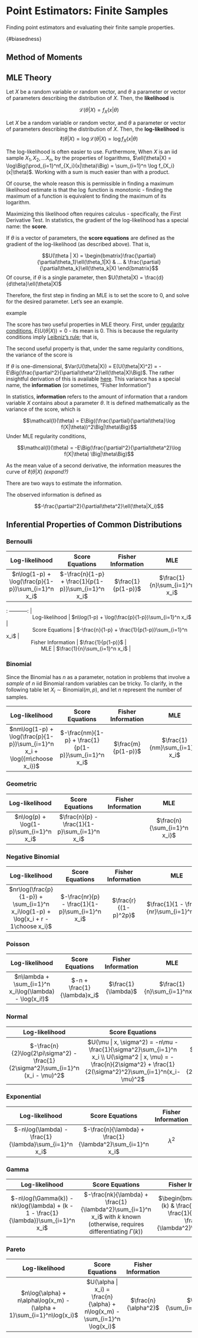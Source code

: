 # Point Estimators: Finite Samples {#point-estimators-finite-samples}

Finding point estimators and evaluating their finite sample properties.

{#biasedness}

## Method of Moments

## MLE Theory

:::{.definition name="Likelihood"}

Let $X$ be a random variable or random vector, and $\theta$ a parameter or vector of parameters describing the distribution of $X$. Then, the **likelihood** is

$$\mathcal{L}(\theta | X) = f_X(x|\theta)$$

:::

:::{.definition name="Log-Likelihood"}
Let $X$ be a random variable or random vector, and $\theta$ a parameter or vector of parameters describing the distribution of $X$. Then, the **log-likelihood** is
$$\ell(\theta|X) = \log\mathcal{L}(\theta | X) = \log f_X(x|\theta)$$
:::

The log-likelihood is often easier to use. Furthermore, When $X$ is an iid sample $X_1, X_2, ... X_n$, by the properties of logarithms, $\ell(\theta|X) = \log\Big(\prod_{i=1}^nf_{X_i}(x|\theta)\Big) = \sum_{i=1}^n \log f_{X_i}(x|\theta)$. Working with a sum is much easier than with a product.

Of course, the whole reason this is permissible in finding a maximum likelihood estimate is that the $\log$ function is monotonic - finding the maximum of a function is equivalent to finding the maximum of its logarithm.

Maximizing this likelihood often requires calculus - specifically, the First Derivative Test. In statistics, the gradient of the log-likelihood has a special name: the **score**.

:::{.definition name="Score Equations"}
If $\theta$ is a vector of parameters, the **score equations** are defined as the gradient of the log-likelihood (as described above). That is,

$$U(\theta | X) = \begin{bmatrix}\frac{\partial}{\partial\theta_1}\ell(\theta_1|X) & ... & \frac{\partial}{\partial\theta_k}\ell(\theta_k|X) \end{bmatrix}$$
Of course, if $\theta$ is a single parameter, then $U(\theta|X) = \frac{d}{d\theta}\ell(\theta|X)$

:::

Therefore, the first step in finding an MLE is to set the score to 0, and solve for the desired parameter. Let's see an example.

:::{.example name="MLE of _______"}
example
:::


The score has two useful properties in MLE theory. First, under [regularity conditions](#regularity-conditions), $E(U(\theta|X)) = 0$ - its mean is 0. This is because the regularity conditions imply [Leibniz's rule](#leibniz-rule); that is,

\begin{align}
E(U(\theta|X)) = \int_{\mathcal{X}}\frac{\partial}{\partial\theta}\log\mathcal{L}(\theta|X)f(x|\theta)dx \\
= \int_{\mathcal{X}}\frac{1}{f(x|\theta)}\frac{\partial}{\partial\theta}f(x|\theta)f(x|\theta)dx \\ 
= \frac{\partial}{\partial\theta}\frac{f(x|\theta)}{f(x|\theta)}f(x|\theta)dx = \frac{\partial}{\partial\theta}1 = 0
\end{align}

The second useful property is that, under the same regularity conditions, the variance of the score is

\begin{align}
Var(U(\theta|X)) = E(U(\theta|X)U(\theta|X)^\top) \\
= -E\Big(\frac{\partial^2}{\partial\partial^\top}\ell(\theta|X)\Big) 
\end{align}

If $\theta$ is one-dimensional, $Var(U(\theta|X)) = E(U(\theta|X)^2) = -E\Big(\frac{\partial^2}{\partial\theta^2}\ell(\theta|X)\Big)$. The rather insightful derivation of this is available [here](https://en.wikipedia.org/wiki/Score_(statistics)#Variance). This variance has a special name, the **information** (or sometimes, "Fisher Information")

:::{.definition name="Information"}

In statistics, **information** refers to the amount of information that a random variable $X$ contains about a parameter $\theta$. It is defined mathematically as the variance of the score, which is

$$\mathcal{I}(\theta) = E\Big((\frac{\partial}{\partial\theta}\log f(X|\theta))^2\Big|\theta\Big)$$
Under MLE regularity conditions, 

$$\mathcal{I}(\theta) = -E\Big(\frac{\partial^2}{\partial\theta^2}\log f(X|\theta) \Big|\theta\Big)$$
:::

As the mean value of a second derivative, the information measures the curve of $\ell(\theta|X)$ *(expand?)*

There are two ways to estimate the information.

:::{.definition name="Observed Information"}
The observed information is defined as

$$-\frac{\partial^2}{\partial\theta^2}\ell(\theta|X_i)$$
:::



## Inferential Properties of Common Distributions

### Bernoulli

|                   Log-likelihood                   |                   Score Equations                   | Fisher Information |              MLE              |
|:----------------:|:----------------:|:----------------:|:----------------:|
| $n\log(1-p) + \log(\frac{p}{1-p})\sum_{i=1}^n x_i$ | $-\frac{n}{1-p} + \frac{1}{p(1-p)}\sum_{i=1}^n x_i$ | $\frac{1}{p(1-p)}$ | $\frac{1}{n}\sum_{i=1}^n x_i$ |

| : -----------: |
|                   Log-likelihood                   | $n\log(1-p) + \log(\frac{p}{1-p})\sum_{i=1}^n x_i$ |
|                   Score Equations                  | $-\frac{n}{1-p} + \frac{1}{p(1-p)}\sum_{i=1}^n x_i$ |
|                  Fisher Information                | $\frac{1}{p(1-p)}$ |
|                         MLE                        | $\frac{1}{n}\sum_{i=1}^n x_i$ |

### Binomial

Since the Binomial has $n$ as a parameter, notation in problems that involve a *sample* of $n$ iid Binomial random variables can be tricky. To clarify, in the following table let $X_i \sim \text{Binomial}(m, p)$, and let $n$ represent the number of samples. 

|                   Log-likelihood                   |                   Score Equations                   | Fisher Information |              MLE              |
|:----------------:|:----------------:|:----------------:|:----------------:|
| $nm\log(1-p) + \log(\frac{p}{1-p})\sum_{i=1}^n x_i + \log({m\choose x_i})$ | $-\frac{nm}{1-p} + \frac{1}{p(1-p)}\sum_{i=1}^n x_i$ | $\frac{m}{p(1-p)}$ | $\frac{1}{nm}\sum_{i=1}^n x_i$ |


### Geometric

|                   Log-likelihood                   |                   Score Equations                   | Fisher Information |              MLE              |
|:----------------:|:----------------:|:----------------:|:----------------:|
| $n\log(p) + \log(1-p)\sum_{i=1}^n x_i$ | $\frac{n}{p} - \frac{1}{1-p}\sum_{i=1}^n x_i$ |  | $\frac{n}{\sum_{i=1}^n x_i}$ |

### Negative Binomial

|                   Log-likelihood                   |                   Score Equations                   | Fisher Information |              MLE              |
|:----------------:|:----------------:|:----------------:|:----------------:|
| $nr\log(\frac{p}{1-p}) + \sum_{i=1}^n x_i\log(1-p) + \log{x_i + r - 1\choose x_i}$ | $-\frac{nr}{p} - \frac{1}{1-p}\sum_{i=1}^n x_i$ | $\frac{r}{(1-p)^2p}$ | $\frac{1}{1 - \frac{1}{nr}\sum_{i=1}^nx_i}$ |

### Poisson

|                   Log-likelihood                   |                   Score Equations                   | Fisher Information |              MLE              |
|:----------------:|:----------------:|:----------------:|:----------------:|
| $n\lambda + \sum_{i=1}^n x_i\log(\lambda) - \log(x_i!)$ | $-n + \frac{1}{\lambda}x_i$ | $\frac{1}{\lambda}$ | $\frac{1}{n}\sum_{i=1}^nx_i$ |

### Normal

|                   Log-likelihood                   |                   Score Equations                   | Fisher Information |              MLE              |
|:----------------:|:----------------:|:----------------:|:----------------:|
| $-\frac{n}{2}\log(2\pi\sigma^2) - \frac{1}{2\sigma^2}\sum_{i=1}^n (x_i - \mu)^2$ | $U(\mu | x, \sigma^2) = -n\mu -\frac{1}{\sigma^2}\sum_{i=1}^n x_i \\ U(\sigma^2 | x, \mu) = -\frac{n}{2\sigma^2} + \frac{1}{2(\sigma^2)^2}\sum_{i=1}^n(x_i-\mu)^2$ | $\begin{bmatrix}\frac{1}{\sigma^2} & 0 \\ 0 & \frac{1}{2\sigma^4}\end{bmatrix}$ | $\frac{1}{n}\sum_{i=1}^nx_i$ |

### Exponential

|                   Log-likelihood                   |                   Score Equations                   | Fisher Information |              MLE              |
|:----------------:|:----------------:|:----------------:|:----------------:|
| $-n\log(\lambda) - \frac{1}{\lambda}\sum_{i=1}^n x_i$ | $-\frac{n}{\lambda} + \frac{1}{\lambda^2}\sum_{i=1}^n x_i$ | $\lambda^2$ | $\frac{1}{n}\sum_{i=1}^nx_i$ |

### Gamma

|                   Log-likelihood                   |                   Score Equations                   | Fisher Information |              MLE              |
|:----------------:|:----------------:|:----------------:|:----------------:|
| $-n\log(\Gamma(k)) - nk\log(\lambda) + (k - 1 - \frac{1}{\lambda})\sum_{i=1}^n x_i$ | $-\frac{nk}{\lambda} + \frac{1}{\lambda^2}\sum_{i=1}^n x_i$ with $k$ known (otherwise, requires differentiating $\Gamma(k)$) | $\begin{bmatrix}\psi^{(1)}(k) & \frac{1}{\lambda}\\ \frac{1}{\lambda} & \frac{k}{\lambda^2}\end{bmatrix}$ |  |

### Pareto

|                   Log-likelihood                   |                   Score Equations                   | Fisher Information |              MLE              |
|:----------------:|:----------------:|:----------------:|:----------------:|
| $n\log{\alpha} + n\alpha\log(x_m) - (\alpha + 1)\sum_{i=1}^n\log(x_i)$ | $U(\alpha | x_i) = \frac{n}{\alpha} + n\log(x_m) - \sum_{i=1}^n \log(x_i)$ | $\frac{n}{\alpha^2}$ | $\frac{n}{\sum_{i=1}^n\log(x_i)}$
